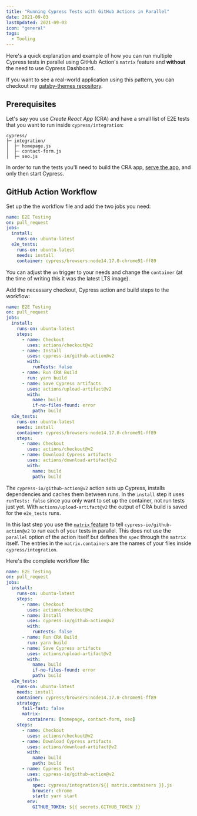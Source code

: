 ```yaml
---
title: "Running Cypress Tests with GitHub Actions in Parallel"
date: 2021-09-03
lastUpdated: 2021-09-03
icon: "general"
tags:
  - Tooling
---
```


Here's a quick explanation and example of how you can run multiple Cypress tests in parallel using GitHub Action's `matrix` feature and **without** the need to use Cypress Dashboard.

If you want to see a real-world application using this pattern, you can checkout my [gatsby-themes repository](https://github.com/LekoArts/gatsby-themes/blob/21ecb07e827de50f8ae02ae041cd569ab948b857/.github/workflows/e2e_testing.yml).

## Prerequisites

Let's say you use _Create React App_ (CRA) and have a small list of E2E tests that you want to run inside `cypress/integration`:

```
cypress/
├─ integration/
│  ├─ homepage.js
│  ├─ contact-form.js
│  ├─ seo.js
```

In order to run the tests you'll need to build the CRA app, [serve the app](https://create-react-app.dev/docs/deployment), and only then start Cypress.

## GitHub Action Workflow

Set up the the workflow file and add the two jobs you need:

```yaml title=.github/workflows/e2e_testing.yml
name: E2E Testing
on: pull_request
jobs:
  install:
    runs-on: ubuntu-latest
  e2e_tests:
    runs-on: ubuntu-latest
    needs: install
    container: cypress/browsers:node14.17.0-chrome91-ff89
```

You can adjust the `on` trigger to your needs and change the `container` (at the time of writing this it was the latest LTS image).

Add the necessary checkout, Cypress action and build steps to the workflow:

```yaml title=.github/workflows/e2e_testing.yml {6-20,25-32}
name: E2E Testing
on: pull_request
jobs:
  install:
    runs-on: ubuntu-latest
    steps:
      - name: Checkout
        uses: actions/checkout@v2
      - name: Install
        uses: cypress-io/github-action@v2
        with:
          runTests: false
      - name: Run CRA Build
        run: yarn build
      - name: Save Cypress artifacts
        uses: actions/upload-artifact@v2
        with:
          name: build
          if-no-files-found: error
          path: build
  e2e_tests:
    runs-on: ubuntu-latest
    needs: install
    container: cypress/browsers:node14.17.0-chrome91-ff89
    steps:
      - name: Checkout
        uses: actions/checkout@v2
      - name: Download Cypress artifacts
        uses: actions/download-artifact@v2
        with:
          name: build
          path: build
```

The `cypress-io/github-action@v2` action sets up Cypress, installs dependencies and caches them between runs. In the `install` step it uses `runTests: false` since you only want to set up the container, not run tests just yet. With `actions/upload-artifact@v2` the output of CRA build is saved for the `e2e_tests` runs.

In this last step you use the [`matrix` feature](https://docs.github.com/en/actions/reference/workflow-syntax-for-github-actions#jobsjob_idstrategymatrix) to tell `cypress-io/github-action@v2` to run each of your tests in parallel. This does not use the `parallel` option of the action itself but defines the `spec` through the `matrix` itself. The entries in the `matrix.containers` are the names of your files inside `cypress/integration`.

Here's the complete workflow file:

```yaml title=.github/workflows/e2e_testing.yml {25-28,37-44}
name: E2E Testing
on: pull_request
jobs:
  install:
    runs-on: ubuntu-latest
    steps:
      - name: Checkout
        uses: actions/checkout@v2
      - name: Install
        uses: cypress-io/github-action@v2
        with:
          runTests: false
      - name: Run CRA Build
        run: yarn build
      - name: Save Cypress artifacts
        uses: actions/upload-artifact@v2
        with:
          name: build
          if-no-files-found: error
          path: build
  e2e_tests:
    runs-on: ubuntu-latest
    needs: install
    container: cypress/browsers:node14.17.0-chrome91-ff89
    strategy:
      fail-fast: false
      matrix:
        containers: [homepage, contact-form, seo]
    steps:
      - name: Checkout
        uses: actions/checkout@v2
      - name: Download Cypress artifacts
        uses: actions/download-artifact@v2
        with:
          name: build
          path: build
      - name: Cypress Test
        uses: cypress-io/github-action@v2
        with:
          spec: cypress/integration/${{ matrix.containers }}.js
          browser: chrome
          start: yarn start
        env:
          GITHUB_TOKEN: ${{ secrets.GITHUB_TOKEN }}
```

